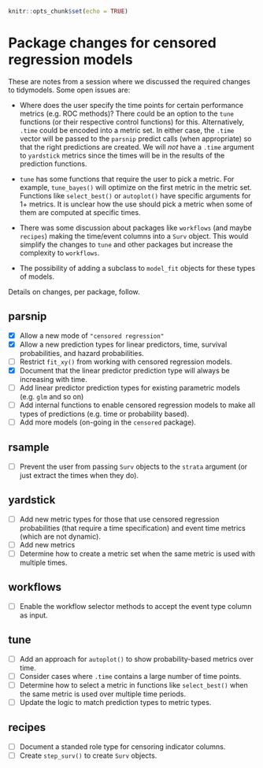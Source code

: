 ```r
knitr::opts_chunk$set(echo = TRUE)
```

# Package changes for censored regression models

These are notes from a session where we discussed the required changes to tidymodels. Some open issues are:

* Where does the user specify the time points for certain performance metrics (e.g. ROC methods)? There could be an option to the `tune` functions (or their respective control functions) for this. Alternatively, `.time` could be encoded into a metric set. In either case, the `.time` vector will be passed to the `parsnip` predict calls (when appropriate) so that the right predictions are created. We will _not_ have a `.time` argument to `yardstick` metrics since the times will be in the results of the prediction functions. 

* `tune` has some functions that require the user to pick a metric. For example, `tune_bayes()` will optimize on the first metric in the metric set. Functions like `select_best()` or `autoplot()` have specific arguments for 1+ metrics. It is unclear how the use should pick a metric when some of them are computed at specific times. 

* There was some discussion about packages like `workflows` (and maybe `recipes`) making the time/event columns into a `Surv` object. This would simplify the changes to `tune` and other packages but increase the complexity to `workflows`. 

* The possibility of adding a subclass to `model_fit` objects for these types of models. 

Details on changes, per package, follow. 

## parsnip

* [x] Allow a new mode of  `"censored regression"`
* [x] Allow a new prediction types for linear predictors, time, survival probabilities, and hazard probabilities. 
* [ ] Restrict `fit_xy()` from working with censored regression models.
* [x] Document that the linear predictor prediction type will always be increasing with time. 
* [ ] Add linear predictor prediction types for existing parametric models (e.g. `glm` and so on)
* [ ] Add internal functions to enable censored regression models to make all types of predictions (e.g. time or probability based). 
* [ ] Add more models (on-going in the `censored` package). 

## rsample

* [ ] Prevent the user from passing `Surv` objects to the `strata` argument (or just extract the times when they do).

## yardstick

* [ ] Add new metric types for those that use censored regression probabilities (that require a time specification) and event time metrics (which are not dynamic).
* [ ] Add new metrics
* [ ] Determine how to create a metric set when the same metric is used with multiple times. 

## workflows

* [ ] Enable the workflow selector methods to accept the event type column as input.

## tune

* [ ] Add an approach for `autoplot()` to show probability-based metrics over time.
* [ ] Consider cases where `.time` contains a large number of time points. 
* [ ] Determine how to select a metric in functions like `select_best()` when the same metric is used over multiple time periods. 
* [ ] Update the logic to match prediction types to metric types. 

## recipes

* [ ] Document a standed role type for censoring indicator columns. 
* [ ] Create `step_surv()` to create `Surv` objects.
